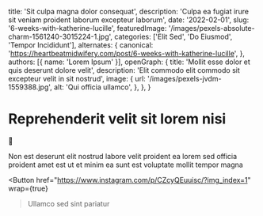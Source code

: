   title: 'Sit culpa magna dolor consequat',
  description: 'Culpa ea fugiat irure sit veniam proident laborum excepteur laborum',
  date: '2022-02-01',
  slug: '6-weeks-with-katherine-lucille',
  featuredImage: '/images/pexels-absolute-charm-1561240-3015224-1.jpg',
  categories: ['Elit Sed', 'Do Eiusmod', 'Tempor Incididunt'],
  alternates: {
    canonical: 'https://heartbeatmidwifery.com/post/6-weeks-with-katherine-lucille',
  },
  authors: [{ name: 'Lorem Ipsum' }],
  openGraph: {
    title: 'Mollit esse dolor et quis deserunt dolore velit',
    description: 'Elit commodo elit commodo sit excepteur velit in sit nostrud',
    image: {
      url: '/images/pexels-jvdm-1559388.jpg',
      alt: 'Qui officia ullamco',
    },
  },
}


# Reprehenderit velit sit lorem nisi

<Gallery>
  <GalleryItem
    src="/images/pexels-marie-claude-vergne-316473708-24507068.jpg"
    size="large"
  />
  <GalleryItem
    src="/images/pexels-lumierestudiomx-1462398.jpg"
    size="large"
  />
</Gallery>

🥰

Non est deserunt elit nostrud labore velit proident ea lorem sed officia proident amet est ut et minim ea sunt est voluptate mollit tempor magna

<Button
  href="https://www.instagram.com/p/CZcyQEuuisc/?img_index=1"
  wrap={true}
>Ullamco sed sint pariatur</Button>
